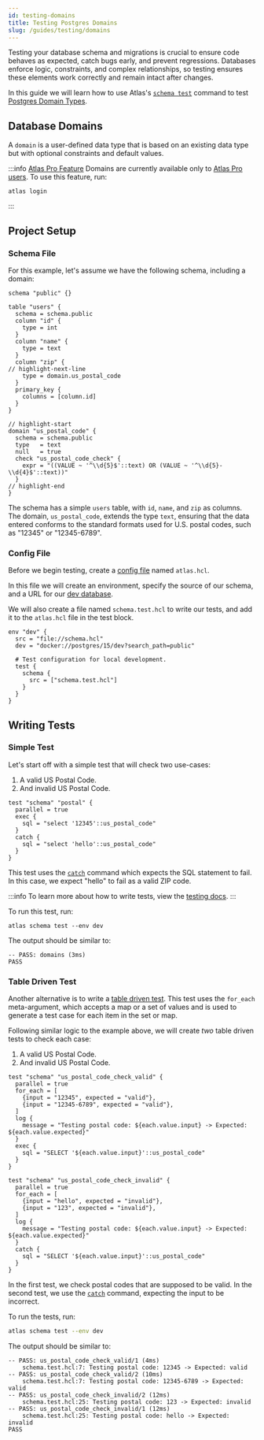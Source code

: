 ```yaml
---
id: testing-domains
title: Testing Postgres Domains
slug: /guides/testing/domains
---
```


Testing your database schema and migrations is crucial to ensure code behaves as expected, catch bugs early,
and prevent regressions. Databases enforce logic, constraints, and complex relationships,
so testing ensures these elements work correctly and remain intact after changes.

In this guide we will learn how to use Atlas's [`schema test`](/testing/schema) command to test [Postgres Domain Types](https://www.postgresql.org/docs/current/domains.html).


## Database Domains
A `domain` is a user-defined data type that is based on an existing data type but with optional constraints and default values.

:::info [Atlas Pro Feature](/features#pro-plan)
Domains are currently available only to [Atlas Pro users](/features#pro-plan). To use this feature, run:
```
atlas login
```
:::


## Project Setup

### Schema File
For this example, let's assume we have the following schema, including a domain:

```hcl title="schema.hcl"
schema "public" {}

table "users" {
  schema = schema.public
  column "id" {
    type = int
  }
  column "name" {
    type = text
  }
  column "zip" {
// highlight-next-line
    type = domain.us_postal_code
  }
  primary_key {
    columns = [column.id]
  }
}

// highlight-start
domain "us_postal_code" {
  schema = schema.public
  type   = text
  null   = true
  check "us_postal_code_check" {
    expr = "((VALUE ~ '^\\d{5}$'::text) OR (VALUE ~ '^\\d{5}-\\d{4}$'::text))"
  }
// highlight-end
}
```

The schema has a simple `users` table, with `id`, `name`, and `zip` as columns.
The domain, `us_postal_code`, extends the type `text`, ensuring
that the data entered conforms to the standard formats used for U.S. postal codes,
such as "12345" or "12345-6789".


### Config File
Before we begin testing, create a [config file](/atlas-schema/projects#project-files) named
`atlas.hcl`.

In this file we will create an environment, specify the source of our schema,
and a URL for our [dev database](/concepts/dev-database).

We will also create a file named `schema.test.hcl` to write our tests, and
add it to the `atlas.hcl` file in the test block.

```hcl title="atlas.hcl"
env "dev" {
  src = "file://schema.hcl"
  dev = "docker://postgres/15/dev?search_path=public"

  # Test configuration for local development.
  test {
    schema {
      src = ["schema.test.hcl"]
    }
  }
}
```

## Writing Tests

### Simple Test

Let's start off with a simple test that will check two use-cases:
1. A valid US Postal Code.
2. And invalid US Postal Code.

```hcl title="schema.test.hcl"
test "schema" "postal" {
  parallel = true
  exec {
    sql = "select '12345'::us_postal_code"
  }
  catch {
    sql = "select 'hello'::us_postal_code"
  }
}
```

This test uses the [`catch`](/testing/schema#catch-command) command which expects
the SQL statement to fail. In this case, we expect "hello" to fail as a valid ZIP code.

:::info
To learn more about how to write tests, view the [testing docs](/testing/schema).
:::

To run this test, run:

```
atlas schema test --env dev
```

The output should be similar to:

```testoutput title="Test Output"
-- PASS: domains (3ms)
PASS
```

### Table Driven Test

Another alternative is to write a [table driven test](/testing/schema#table-driven-tests). This
test uses the `for_each` meta-argument, which accepts a map or a set of values and is used to generate
a test case for each item in the set or map.

Following similar logic to the example above, we will create _two_ table driven tests to
check each case:

1. A valid US Postal Code.
2. And invalid US Postal Code.

```hcl title="schema.hcl"
test "schema" "us_postal_code_check_valid" {
  parallel = true
  for_each = [
    {input = "12345", expected = "valid"},
    {input = "12345-6789", expected = "valid"},
  ]
  log {
    message = "Testing postal code: ${each.value.input} -> Expected: ${each.value.expected}"
  }
  exec {
    sql = "SELECT '${each.value.input}'::us_postal_code"
  }
}

test "schema" "us_postal_code_check_invalid" {
  parallel = true
  for_each = [
    {input = "hello", expected = "invalid"},
    {input = "123", expected = "invalid"},
  ]
  log {
    message = "Testing postal code: ${each.value.input} -> Expected: ${each.value.expected}"
  }
  catch {
    sql = "SELECT '${each.value.input}'::us_postal_code"
  }
}
```

In the first test, we check postal codes that are supposed to be valid. In the second test,
we use the [`catch`](/testing/schema#catch-command) command, expecting the input to be incorrect.

To run the tests, run:

```bash
atlas schema test --env dev
```

The output should be similar to:

```testoutput title="Test Output"
-- PASS: us_postal_code_check_valid/1 (4ms)
    schema.test.hcl:7: Testing postal code: 12345 -> Expected: valid
-- PASS: us_postal_code_check_valid/2 (10ms)
    schema.test.hcl:7: Testing postal code: 12345-6789 -> Expected: valid
-- PASS: us_postal_code_check_invalid/2 (12ms)
    schema.test.hcl:25: Testing postal code: 123 -> Expected: invalid
-- PASS: us_postal_code_check_invalid/1 (12ms)
    schema.test.hcl:25: Testing postal code: hello -> Expected: invalid
PASS
```
